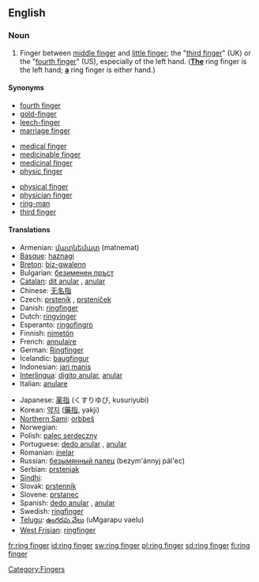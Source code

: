 ==English==

===Noun===
{{en-noun|sg=[[ring]] [[finger]]}}

# Finger between [[middle finger]] and [[little finger]]; the "[[third finger]]" (UK) or the "[[fourth finger]]" (US), especially of the left hand.  (<u>'''The'''</u> ring finger is the left hand; <u>'''a'''</u> ring finger is either hand.)

====Synonyms====
{{top3}}
* [[fourth finger]]
* [[gold-finger]]
* [[leech-finger]]
* [[marriage finger]]
{{mid3}}
* [[medical finger]]
* [[medicinable finger]]
* [[medicinal finger]]
* [[physic finger]]
{{mid3}}
* [[physical finger]]
* [[physician finger]]
* [[ring-man]]
* [[third finger]]
{{bottom}}

====Translations====
{{trans-top|finger between the middle finger and little finger}}
* Armenian: [[մատնեմատ]] (matnemat)
* [[Basque]]: [[haznagi]]
* [[Breton]]: [[biz-gwalenn]] {{m}}
* Bulgarian: [[безименен пръст]] {{m}}
* [[Catalan]]: [[dit anular]] {{m}}, [[anular]] {{m}}
* Chinese: [[无名指]]
* Czech: [[prsteník]] {{m}}, [[prsteníček]] {{m}}
* Danish: [[ringfinger]]
* Dutch: [[ringvinger]] {{m}}
* Esperanto: [[ringofingro]]
* Finnish: [[nimetön]]
* French: [[annulaire]] {{m}}
* German: [[Ringfinger]] {{m}}
* Icelandic: [[baugfingur]] {{m}}
* Indonesian: [[jari manis]]
* [[Interlingua]]: [[digito anular]], [[anular]]
* Italian: [[anulare]] {{m}}
{{trans-mid}}
* Japanese: [[薬指]] (くすりゆび, kusuriyubi)
* Korean: [[약지]] ([[藥指]], yakji)
* [[Northern Sami]]: [[orbbeš]]
* Norwegian: {{t|no|ringfinger|m}}
* Polish: [[palec serdeczny]] {{m}}
* Portuguese: [[dedo anular]] {{m}}, [[anular]] {{m}}
* Romanian: [[inelar]] {{m}}
* Russian: [[безымянный палец]] (bezym'ánnyj pál'ec) {{m}}
* Serbian: [[prstenjak]] {{m}}
* [[Sindhi]]: {{sd-Arab|[[ٻاچَ]]}} {{f}}
* Slovak: [[prstenník]] {{m}}
* Slovene: [[prstanec]] {{m}}
* Spanish: [[dedo anular]] {{m}}, [[anular]] {{m}}
* Swedish: [[ringfinger#Swedish|ringfinger]] {{n}}
* [[Telugu]]: [[ఉంగరపు వేలు]] (uMgarapu vaelu)
* [[West Frisian]]: [[ringfinger]]
{{trans-bottom}}

[[Category:Fingers]]

[[fr:ring finger]]
[[id:ring finger]]
[[sw:ring finger]]
[[pl:ring finger]]
[[sd:ring finger]]
[[fi:ring finger]]